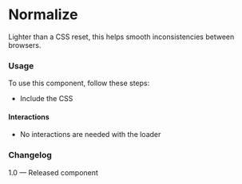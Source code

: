 
<Meta of={NormalizeStories} />

# Normalize

Lighter than a CSS reset, this helps smooth inconsistencies between browsers.

<Canvas of={NormalizeStories.DefaultNormalize} meta={NormalizeStories} />

### Usage

To use this component, follow these steps:

- Include the CSS

#### Interactions

- No interactions are needed with the loader

### Changelog

1.0 — Released component
